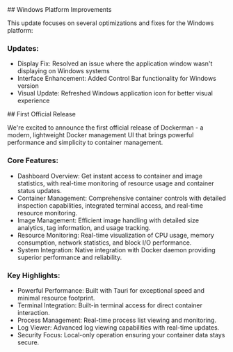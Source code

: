 <ChangelogEntry version="v1.0.1" date="Feb 5, 2025">
## Windows Platform Improvements

This update focuses on several optimizations and fixes for the Windows platform:

### Updates:

- <Bold>Display Fix:</Bold> Resolved an issue where the application window
  wasn't displaying on Windows systems
- <Bold>Interface Enhancement:</Bold> Added Control Bar functionality for
  Windows version
- <Bold>Visual Update:</Bold> Refreshed Windows application icon for better
  visual experience

</ChangelogEntry>

<ChangelogEntry version="v1.0.0" date="Feb 4, 2025">
## First Official Release

We're excited to announce the first official release of Dockerman - a modern, lightweight Docker management UI that brings powerful performance and simplicity to container management.

<ChangelogImage src="/changelog/1.0.0.png" alt="Dockerman 1.0.0" />

### Core Features:

- <Bold>Dashboard Overview:</Bold> Get instant access to container and image
  statistics, with real-time monitoring of resource usage and container status
  updates.
- <Bold>Container Management:</Bold> Comprehensive container controls with
  detailed inspection capabilities, integrated terminal access, and real-time
  resource monitoring.
- <Bold>Image Management:</Bold> Efficient image handling with detailed size
  analytics, tag information, and usage tracking.
- <Bold>Resource Monitoring:</Bold> Real-time visualization of CPU usage, memory
  consumption, network statistics, and block I/O performance.
- <Bold>System Integration:</Bold> Native integration with Docker daemon
  providing superior performance and reliability.

### Key Highlights:

- <Bold>Powerful Performance:</Bold> Built with Tauri for exceptional speed and
  minimal resource footprint.
- <Bold>Terminal Integration:</Bold> Built-in terminal access for direct
  container interaction.
- <Bold>Process Management:</Bold> Real-time process list viewing and
  monitoring.
- <Bold>Log Viewer:</Bold> Advanced log viewing capabilities with real-time
  updates.
- <Bold>Security Focus:</Bold> Local-only operation ensuring your container data
  stays secure.

</ChangelogEntry>
